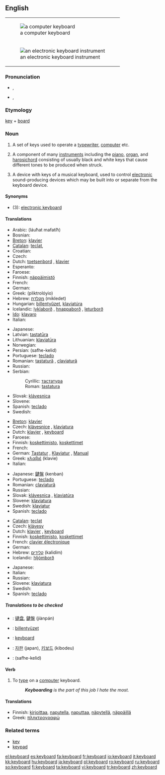 {{wikipedia|dab=keyboard}}
==English==
{|style="float:right;margin: .5em 0 .5em 1em;"
|-
|[[Image:Swedish keyboard 20050614.jpg|thumb|a computer keyboard]]
|-
|[[Image:YamahaKeyboard.jpg|thumb|an electronic keyboard instrument]]
|}
===Pronunciation===
*{{a|US}} {{IPA|/kiˈbɔrd/}}, {{SAMPA|/ki"bOrd/}}
*{{a|UK|Australian}} {{IPA|/ˈkiːbɔːd/}}, {{SAMPA|/"kibO:d/}}

===Etymology===
[[key]] + [[board]]

===Noun===
{{en-noun}}

# A set of keys used to operate a [[typewriter]], [[computer]] etc.
# {{music}} A component of many [[instruments]] including the [[piano]], [[organ]], and [[harpsichord]] consisting of usually black and white keys that cause different tones to be produced when struck.
# {{music}} A device with keys of a musical keyboard, used to control [[electronic]] sound-producing devices which may be built into or separate from the keyboard device.

====Synonyms====
*(3): [[electronic keyboard]]

====Translations====
{{trans-top|set of keys used to operate a typewriter, computer etc.}}
* Arabic: {{ARchar|[[لوحة مفاتيح]]}} (láuħat mafatíħ) {{f}}
* Bosnian: {{t-|bs|tastatura|f}}
* [[Breton]]: [[klavier#Breton|klavier]]  {{m}}
* [[Catalan]]: [[teclat]], {{m}}
* Croatian: {{t-|hr|tipkovnica|f}}
* Czech: {{t-|cs|klávesnice|f}}
* Dutch: [[toetsenbord]] {{n}}, [[klavier]] {{n}}
* Esperanto: {{t-|eo|klavaro|xs=Esperanto}}
* Faroese: {{t-|fo|knappaborð|n|xs=Faroese}}
* Finnish: [[näppäimistö]]
* French: {{t+|fr|clavier|m}}
* German: {{t+|de|Tastatur|f}}
* Greek: {{t|el|πληκτρολόγιο|n|sc=Grek}} (pliktrolóyio)
* Hebrew: [[מקלדת]] (mikledet) {{f}}
* Hungarian: [[billentyűzet]], [[klaviatúra]]
* Icelandic: [[lyklaborð]] {{n}}, [[hnappaborð]] {{n}} {{italbrac|dated}}, [[leturborð]] {{n}} {{italbrac|dated}}
* [[Ido]]: [[klavaro]]
* Italian: {{t-|it|tastiera|f}}
{{trans-mid}}
* Japanese: {{t-|ja|キーボード|tr=kībōdo|sc=Jpan}}
* Latvian: [[tastatūra]]
* Lithuanian: [[klaviatūra]] {{f}}
* Norwegian: {{t-|no|Tastatur|n}}
* Persian: {{FAchar|[[صفحه کلید]]}} (safhe-kelid)
* Portuguese: [[teclado]] {{m}}
* Romanian: [[tastatură]] {{f}}, [[claviatură]] {{f}}
* Russian: {{t+|ru|клавиатура|f|tr=klaviatúra|sc=Cyrl}}
* Serbian:
*: Cyrillic: [[тастатура#Serbian|тастатура]] {{f}}
*: Roman: [[tastatura#Serbian|tastatura]] {{f}}
* Slovak: [[klávesnica]] {{f}}
* Slovene: {{t-|sl|tipkovnica|f}}
* Spanish: [[teclado]] {{m}}
* Swedish: {{t+|sv|tangentbord|n}}
{{trans-bottom}}

{{trans-top|a component of many instruments}}
* [[Breton]]: [[klavier#Breton|klavier]]  {{m}}
* Czech: [[klávesnice]] {{f}}, [[klaviatura]] {{f}}
* Dutch: [[klavier]] {{n}}, [[#Dutch|keyboard]] {{n}}
* Faroese: {{t-|fo|knappaborð|n|xs=Faroese}}
* Finnish: [[koskettimisto]], [[koskettimet]]
* French: {{t+|fr|clavier|m}}
* German: [[Tastatur]] {{f}}, [[Klaviatur]] {{f}}, [[Manual]] {{n}}
* Greek: [[κλαβιέ]] (klavie) {{n}}
* Italian: {{t-|it|tastiera|f}}
{{trans-mid}}
* Japanese: [[鍵盤]] (kenban)
* Portuguese: [[teclado]] {{m}}
* Romanian: [[claviatură]] {{f}}
* Russian: {{t+|ru|клавиатура|f|tr=klaviatúra|sc=Cyrl}}
* Slovak: [[klávesnica]]  {{f}}, [[klaviatúra]] {{f}}
* Slovene: [[klaviatura]] {{f}}
* Swedish: [[klaviatur]] {{n}}
* Spanish: [[teclado]] {{m}}
{{trans-bottom}}

{{trans-top|electronic device with keys of a musical keyboard}}
* [[Catalan]]: [[teclat]]
* Czech: [[klávesy]] {{p}}
* Dutch: [[klavier]] {{n}}, [[#Dutch|keyboard]] {{n}}
* Finnish: [[koskettimisto]], [[koskettimet]]
* French: [[clavier électronique]]
* German: {{t-|de|Keyboard|n}}
* Hebrew: [[קלידים]] (kalidím) {{m}} {{p}}
* Icelandic: [[hljómborð]] {{n}}
{{trans-mid}}
* Japanese: {{t-|ja|キーボード|tr=kībōdo|sc=Jpan}}
* Italian: {{t-|it|tastiera elettronica}}
* Russian: {{t+|ru|клавиатура|f|tr=klaviatúra|sc=Cyrl}}
* Slovene: [[klaviatura]] {{f}}
* Swedish: {{t-|sv|keyboard|n}}
* Spanish: [[teclado]] {{m}}
{{trans-bottom}}

=====Translations to be checked=====
{{checktrans-top}}
*{{ttbc|Chinese}}: [[键盘]], [[鍵盤]] (jiànpán)
*{{ttbc|Hungarian}}: [[billentyüzet]]
*{{ttbc|Indonesian}}: [[keyboard#Indonesian|keyboard]]
*{{ttbc|Korean}}: [[자판]] (japan), [[키보드]] (kibodeu)
*{{ttbc|Persian}}: {{FAchar|[[صفحه کلید]]}} (safhe-kelid)
{{trans-bottom}}

====Verb====
{{en-verb}}

# {{intransitive}} To [[type]] on a [[computer]] keyboard.
#: '' '''Keyboarding''' is the part of this job I hate the most.''

====Translations====
{{trans-top|to type in}}
* Finnish: [[kirjoittaa]], [[naputella]], [[naputtaa]], [[näpytellä]], [[näppäillä]]
* Greek: [[πληκτρογραφώ]]
{{trans-bottom}}

===Related terms===
*[[key]]
*[[keypad]]

[[el:keyboard]]
[[es:keyboard]]
[[fa:keyboard]]
[[fr:keyboard]]
[[io:keyboard]]
[[it:keyboard]]
[[kk:keyboard]]
[[hu:keyboard]]
[[ja:keyboard]]
[[pl:keyboard]]
[[ro:keyboard]]
[[ru:keyboard]]
[[so:keyboard]]
[[fi:keyboard]]
[[ta:keyboard]]
[[vi:keyboard]]
[[tr:keyboard]]
[[zh:keyboard]]